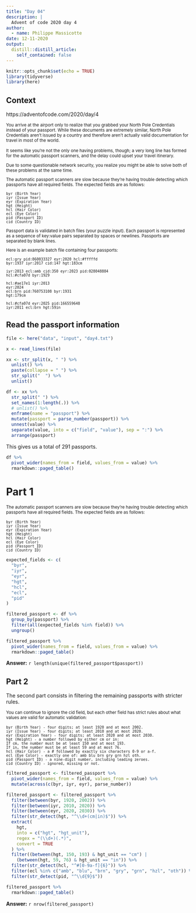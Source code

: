 ```yaml
---
title: "Day 04"
description: |
  Advent of code 2020 day 4
author:
  - name: Philippe Massicotte
date: 12-11-2020
output:
  distill::distill_article:
    self_contained: false
---
```



```r
knitr::opts_chunk$set(echo = TRUE)
library(tidyverse)
library(here)
```

## Context

https://adventofcode.com/2020/day/4

<small>
You arrive at the airport only to realize that you grabbed your North Pole Credentials instead of your passport. While these documents are extremely similar, North Pole Credentials aren't issued by a country and therefore aren't actually valid documentation for travel in most of the world.

It seems like you're not the only one having problems, though; a very long line has formed for the automatic passport scanners, and the delay could upset your travel itinerary.

Due to some questionable network security, you realize you might be able to solve both of these problems at the same time.

The automatic passport scanners are slow because they're having trouble detecting which passports have all required fields. The expected fields are as follows:

```
byr (Birth Year)
iyr (Issue Year)
eyr (Expiration Year)
hgt (Height)
hcl (Hair Color)
ecl (Eye Color)
pid (Passport ID)
cid (Country ID)
```

Passport data is validated in batch files (your puzzle input). Each passport is represented as a sequence of key:value pairs separated by spaces or newlines. Passports are separated by blank lines.

Here is an example batch file containing four passports:

```
ecl:gry pid:860033327 eyr:2020 hcl:#fffffd
byr:1937 iyr:2017 cid:147 hgt:183cm

iyr:2013 ecl:amb cid:350 eyr:2023 pid:028048884
hcl:#cfa07d byr:1929

hcl:#ae17e1 iyr:2013
eyr:2024
ecl:brn pid:760753108 byr:1931
hgt:179cm

hcl:#cfa07d eyr:2025 pid:166559648
iyr:2011 ecl:brn hgt:59in
```
</small>

## Read the passport information

```r
file <- here("data", "input", "day4.txt")

x <- read_lines(file)

xx <- str_split(x, " ") %>%
  unlist() %>%
  paste(collapse = " ") %>%
  str_split("  ") %>%
  unlist()

df <- xx %>%
  str_split(" ") %>%
  set_names(1:length(.)) %>%
  # unlist() %>%
  enframe(name = "passport") %>%
  mutate(passport = parse_number(passport)) %>%
  unnest(value) %>%
  separate(value, into = c("field", "value"), sep = ":") %>%
  arrange(passport)
```

This gives us a total of 291 passports.

```r
df %>%
  pivot_wider(names_from = field, values_from = value) %>%
  rmarkdown::paged_table()
```

# Part 1

<small>
The automatic passport scanners are slow because they're having trouble detecting which passports have all required fields. The expected fields are as follows:


```
byr (Birth Year)
iyr (Issue Year)
eyr (Expiration Year)
hgt (Height)
hcl (Hair Color)
ecl (Eye Color)
pid (Passport ID)
cid (Country ID)
```
</small>

```r
expected_fields <- c(
  "byr",
  "iyr",
  "eyr",
  "hgt",
  "hcl",
  "ecl",
  "pid"
)

filtered_passport <- df %>%
  group_by(passport) %>%
  filter(all(expected_fields %in% field)) %>%
  ungroup()

filtered_passport %>%
  pivot_wider(names_from = field, values_from = value) %>%
  rmarkdown::paged_table()
```

**Answer:** `r length(unique(filtered_passport$passport))`

## Part 2

The second part consists in filtering the remaining passports with stricter rules.

<small>
You can continue to ignore the cid field, but each other field has strict rules about what values are valid for automatic validation:

```
byr (Birth Year) - four digits; at least 1920 and at most 2002.
iyr (Issue Year) - four digits; at least 2010 and at most 2020.
eyr (Expiration Year) - four digits; at least 2020 and at most 2030.
hgt (Height) - a number followed by either cm or in:
If cm, the number must be at least 150 and at most 193.
If in, the number must be at least 59 and at most 76.
hcl (Hair Color) - a # followed by exactly six characters 0-9 or a-f.
ecl (Eye Color) - exactly one of: amb blu brn gry grn hzl oth.
pid (Passport ID) - a nine-digit number, including leading zeroes.
cid (Country ID) - ignored, missing or not.
```
</small>

```r
filtered_passport <- filtered_passport %>%
  pivot_wider(names_from = field, values_from = value) %>% 
  mutate(across(c(byr, iyr, eyr), parse_number))

filtered_passport <- filtered_passport %>%
  filter(between(byr, 1920, 2002)) %>%
  filter(between(iyr, 2010, 2020)) %>%
  filter(between(eyr, 2020, 2030)) %>%
  filter(str_detect(hgt, "^\\d+(cm|in)$")) %>%
  extract(
    hgt,
    into = c("hgt", "hgt_unit"),
    regex = "(\\d+)(.*)",
    convert = TRUE
  ) %>%
  filter((between(hgt, 150, 193) & hgt_unit == "cm") |
    (between(hgt, 59, 76) & hgt_unit == "in")) %>% 
  filter(str_detect(hcl, "^#[0-9a-f]{6}")) %>% 
  filter(ecl %in% c("amb", "blu", "brn", "gry", "grn", "hzl", "oth")) %>% 
  filter(str_detect(pid, "^\\d{9}$")) 

filtered_passport %>%
  rmarkdown::paged_table()
```

**Answer:** `r nrow(filtered_passport)`
